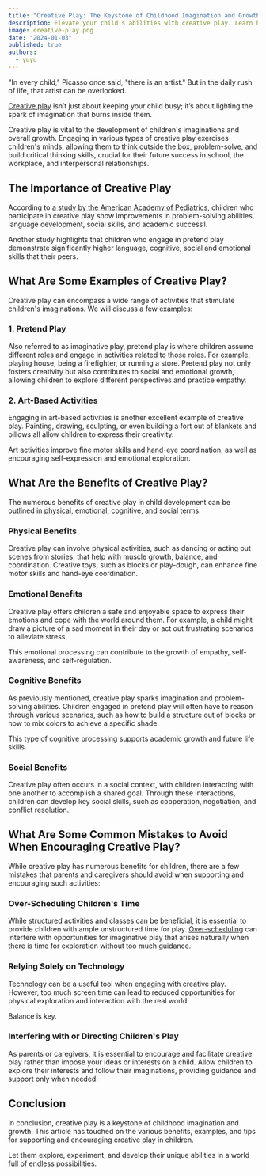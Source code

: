 ```yaml
---
title: "Creative Play: The Keystone of Childhood Imagination and Growth"
description: Elevate your child's abilities with creative play. Learn how it transcends fun to foster growth and imagination.
image: creative-play.png
date: "2024-01-03"
published: true
authors:
  - yuyu
---
```


"In every child," Picasso once said, "there is an artist." But in the daily rush of life, that artist can be overlooked.

<a href="https://www.structural-learning.com/post/creative-play">Creative play</a> isn’t just about keeping your child busy; it’s about lighting the spark of imagination that burns inside them.

Creative play is vital to the development of children's imaginations and overall growth. Engaging in various types of creative play exercises children's minds, allowing them to think outside the box, problem-solve, and build critical thinking skills, crucial for their future success in school, the workplace, and interpersonal relationships.

## The Importance of Creative Play

According to <a href="https://publications.aap.org/pediatrics/article/142/3/e20182058/38649/The-Power-of-Play-A-Pediatric-Role-in-Enhancing?autologincheck=redirected" target="_blank">a study by the American Academy of Pediatrics</a>, children who participate in creative play show improvements in problem-solving abilities, language development, social skills, and academic success1.

Another study highlights that children who engage in pretend play demonstrate significantly higher language, cognitive, social and emotional skills that their peers.

## What Are Some Examples of Creative Play?

Creative play can encompass a wide range of activities that stimulate children's imaginations. We will discuss a few examples:

### 1. Pretend Play

Also referred to as imaginative play, <Link href="/blog/pretend-play-social-skills">pretend play</Link> is where children assume different roles and engage in activities related to those roles. For example, playing house, being a firefighter, or running a store. Pretend play not only fosters creativity but also contributes to social and emotional growth, allowing children to explore different perspectives and practice empathy.

### 2. Art-Based Activities

Engaging in art-based activities is another excellent example of creative play. Painting, drawing, sculpting, or even building a fort out of blankets and pillows all allow children to express their creativity.

Art activities improve <Link href="/blog/gross-fine-motor-skills#what-are-fine-motor-skills">fine motor skills</Link> and hand-eye coordination, as well as encouraging self-expression and emotional exploration.

## What Are the Benefits of Creative Play?

The numerous benefits of creative play in child development can be outlined in physical, emotional, cognitive, and social terms.

### Physical Benefits

Creative play can involve physical activities, such as dancing or <Link href="/blog/reading-aloud-language-development">acting out scenes from stories</Link>, that help with muscle growth, balance, and coordination. Creative toys, such as blocks or play-dough, can enhance fine motor skills and hand-eye coordination.

### Emotional Benefits

Creative play offers children a safe and enjoyable space to express their emotions and cope with the world around them. For example, a child might draw a picture of a sad moment in their day or act out frustrating scenarios to alleviate stress.

This emotional processing can contribute to the growth of empathy, self-awareness, and self-regulation.

### Cognitive Benefits

As previously mentioned, creative play sparks imagination and problem-solving abilities. Children engaged in pretend play will often have to reason through various scenarios, such as how to build a structure out of blocks or how to mix colors to achieve a specific shade.

This type of cognitive processing supports academic growth and future life skills.

### Social Benefits

Creative play often occurs in a social context, with children interacting with one another to accomplish a shared goal. Through these interactions, children can develop key <Link href="/blog/social-emotional-learning">social skills</Link>, such as cooperation, negotiation, and conflict resolution.

## What Are Some Common Mistakes to Avoid When Encouraging Creative Play?

While creative play has numerous benefits for children, there are a few mistakes that parents and caregivers should avoid when supporting and encouraging such activities:

### Over-Scheduling Children's Time

While structured activities and classes can be beneficial, it is essential to provide children with ample unstructured time for play. <a href="https://www.cbc.ca/news/canada/british-columbia/no-time-for-playtime-rise-of-anxiety-1.4208090">Over-scheduling</a> can interfere with opportunities for imaginative play that arises naturally when there is time for exploration without too much guidance.

### Relying Solely on Technology

Technology can be a useful tool when engaging with creative play. However, <Link href="/blog/balancing-screen-time">too much screen time</Link> can lead to reduced opportunities for physical exploration and interaction with the real world.

Balance is key.

### Interfering with or Directing Children's Play

As parents or caregivers, it is essential to encourage and facilitate creative play rather than impose your ideas or interests on a child. Allow children to explore their interests and follow their imaginations, providing guidance and support only when needed.

## Conclusion

In conclusion, creative play is a keystone of childhood imagination and growth. This article has touched on the various benefits, examples, and tips for supporting and encouraging creative play in children.

Let them explore, experiment, and develop their unique abilities in a world full of endless possibilities.

